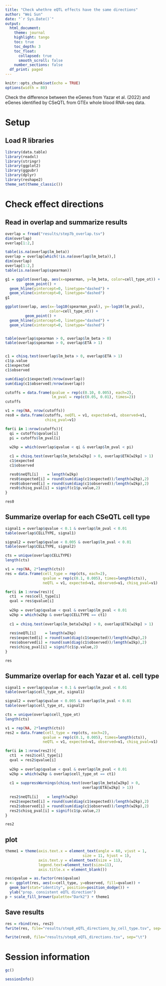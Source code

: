 ```yaml
---
title: "Check whethre eQTL effects have the same directions"
author: "Wei Sun"
date: "`r Sys.Date()`"
output: 
  html_document:
    theme: journal
    highlight: tango
    toc: true
    toc_depth: 3
    toc_float:
      collapsed: true
      smooth_scroll: false
    number_sections: false
  df_print: paged
---
```

```r
knitr::opts_chunk$set(echo = TRUE)
options(width = 80)
```

Check the difference between the eGenes from Yazar et al. (2022) and eGenes identified by CSeQTL from GTEx whole blood RNA-seq data.

# Setup

## Load R libraries
```r
library(data.table)
library(readxl)
library(stringr)
library(ggplot2)
library(ggpubr)
library(dplyr)
library(reshape2)
theme_set(theme_classic())
```

# Check effect directions

## Read in overlap and summarize results

```r
overlap = fread("results/step7b_overlap.tsv")
dim(overlap)
overlap[1:2,]

table(is.na(overlap$lm_beta))
overlap = overlap[which(!is.na(overlap$lm_beta)),]
dim(overlap)
overlap[1:2,]
table(is.na(overlap$spearman))

g1 = ggplot(overlap, aes(x=spearman, y=lm_beta, color=cell_type_ot)) + 
         geom_point() + 
  geom_hline(yintercept=0, linetype="dashed") + 
  geom_vline(xintercept=0, linetype="dashed")
g1

ggplot(overlap, aes(x=-log10(spearman_pval), y=-log10(lm_pval), 
                    color=cell_type_ot)) + 
         geom_point() + 
  geom_hline(yintercept=0, linetype="dashed") + 
  geom_vline(xintercept=0, linetype="dashed")


table(overlap$spearman > 0, overlap$lm_beta > 0)
table(overlap$spearman > 0, overlap$ETA > 1)


c1 = chisq.test(overlap$lm_beta > 0, overlap$ETA > 1)
c1$p.value
c1$expected
c1$observed

sum(diag(c1$expected)/nrow(overlap))
sum(diag(c1$observed)/nrow(overlap))

cutoffs = data.frame(qvalue = rep(c(0.10, 0.005), each=2), 
                     lm_pval = rep(c(0.05, 0.01), times=2))
cutoffs

v1 = rep(NA, nrow(cutoffs))
res0 = data.frame(cutoffs, neQTL = v1, expected=v1, observed=v1, 
                  chisq_pval=v1)

for(i in 1:nrow(cutoffs)){
  qi = cutoffs$qvalue[i]
  pi = cutoffs$lm_pval[i]
  
  w2kp = which(overlap$qvalue < qi & overlap$lm_pval < pi)

  c1 = chisq.test(overlap$lm_beta[w2kp] > 0, overlap$ETA[w2kp] > 1)
  c1$expected
  c1$observed

  res0$neQTL[i]    = length(w2kp)
  res0$expected[i] = round(sum(diag(c1$expected))/length(w2kp),2)
  res0$observed[i] = round(sum(diag(c1$observed))/length(w2kp),2)
  res0$chisq_pval[i] = signif(c1$p.value,2)
}

res0

```

## Summarize overlap for each CSeQTL cell type

```r
signal1 = overlap$qvalue < 0.1 & overlap$lm_pval < 0.01
table(overlap$CELLTYPE, signal1)

signal2 = overlap$qvalue < 0.005 & overlap$lm_pval < 0.01
table(overlap$CELLTYPE, signal2)

cts = unique(overlap$CELLTYPE)
length(cts)

v1 = rep(NA, 2*length(cts))
res = data.frame(cell_type = rep(cts, each=2), 
                 qvalue = rep(c(0.1, 0.005), times=length(cts)),
                 neQTL = v1, expected=v1, observed=v1, chisq_pval=v1)

for(i in 1:nrow(res)){
  ct1  = res$cell_type[i]
  qval = res$qvalue[i]
  
  w2kp = overlap$qvalue < qval & overlap$lm_pval < 0.01
  w2kp = which(w2kp & overlap$CELLTYPE == ct1)
  
  c1 = chisq.test(overlap$lm_beta[w2kp] > 0, overlap$ETA[w2kp] > 1)
  
  res$neQTL[i]    = length(w2kp)
  res$expected[i] = round(sum(diag(c1$expected))/length(w2kp),2)
  res$observed[i] = round(sum(diag(c1$observed))/length(w2kp),2)
  res$chisq_pval[i] = signif(c1$p.value,2)
}

res
```


## Summarize overlap for each Yazar et al. cell type

```r
signal1 = overlap$qvalue < 0.1 & overlap$lm_pval < 0.01
table(overlap$cell_type_ot, signal1)

signal2 = overlap$qvalue < 0.005 & overlap$lm_pval < 0.01
table(overlap$cell_type_ot, signal2)

cts = unique(overlap$cell_type_ot)
length(cts)

v1 = rep(NA, 2*length(cts))
res2 = data.frame(cell_type = rep(cts, each=2), 
                 qvalue = rep(c(0.1, 0.005), times=length(cts)),
                 neQTL = v1, expected=v1, observed=v1, chisq_pval=v1)

for(i in 1:nrow(res2)){
  ct1  = res2$cell_type[i]
  qval = res2$qvalue[i]
  
  w2kp = overlap$qvalue < qval & overlap$lm_pval < 0.01
  w2kp = which(w2kp & overlap$cell_type_ot == ct1)
  
  c1 = suppressWarnings(chisq.test(overlap$lm_beta[w2kp] > 0, 
                                   overlap$ETA[w2kp] > 1))
  
  res2$neQTL[i]    = length(w2kp)
  res2$expected[i] = round(sum(diag(c1$expected))/length(w2kp),2)
  res2$observed[i] = round(sum(diag(c1$observed))/length(w2kp),2)
  res2$chisq_pval[i] = signif(c1$p.value,2)
}

res2
```

## plot
```r
theme1 = theme(axis.text.x = element_text(angle = 60, vjust = 1, 
                                   size = 11, hjust = 1),
               axis.text.y = element_text(size = 11),
               legend.text=element_text(size=11), 
               axis.title.x = element_blank())

res$qvalue = as.factor(res$qvalue)
p <- ggplot(res, aes(x=cell_type, y=observed, fill=qvalue)) +
  geom_bar(stat="identity", position=position_dodge()) + 
  ylab("prop. consistent eQTL direction") 
p + scale_fill_brewer(palette="Dark2") + theme1
```

## Save results
```r
res = rbind(res, res2)
fwrite(res, file="results/step8_eQTL_directions_by_cell_type.tsv", sep="\t")

fwrite(res0, file="results/step8_eQTL_directions.tsv", sep="\t")

```



# Session information
```r
gc()

sessionInfo()
```



